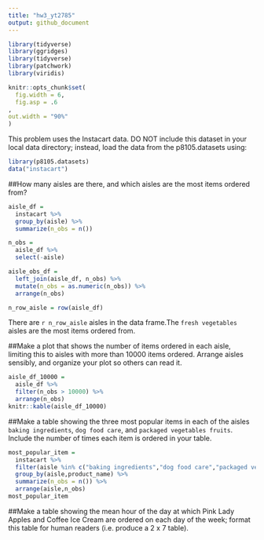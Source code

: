 ```yaml
---
title: "hw3_yt2785"
output: github_document
---
```


```r
library(tidyverse)
library(ggridges)
library(tidyverse)
library(patchwork)
library(viridis)

knitr::opts_chunk$set(
  fig.width = 6,
  fig.asp = .6
,
out.width = "90%"
)
```

This problem uses the Instacart data. DO NOT include this dataset in your local data directory; instead, load the data from the p8105.datasets using:

```r
library(p8105.datasets) 
data("instacart")
```

##How many aisles are there, and which aisles are the most items ordered from?

```r
aisle_df = 
  instacart %>%
  group_by(aisle) %>% 
  summarize(n_obs = n())

n_obs = 
  aisle_df %>% 
  select(-aisle)

aisle_obs_df = 
  left_join(aisle_df, n_obs) %>% 
  mutate(n_obs = as.numeric(n_obs)) %>% 
  arrange(n_obs)

n_row_aisle = row(aisle_df)
```

There are `r n_row_aisle` aisles in the data frame.The `fresh vegetables` aisles are the most items ordered from.

##Make a plot that shows the number of items ordered in each aisle, limiting this to aisles with more than 10000 items ordered. Arrange aisles sensibly, and organize your plot so others can read it.

```r
aisle_df_10000 = 
  aisle_df %>% 
  filter(n_obs > 10000) %>% 
  arrange(n_obs)
knitr::kable(aisle_df_10000)
```

##Make a table showing the three most popular items in each of the aisles `baking ingredients`, `dog food care`, and `packaged vegetables fruits`. Include the number of times each item is ordered in your table.

```r
most_popular_item = 
  instacart %>% 
  filter(aisle %in% c("baking ingredients","dog food care","packaged vegetables fruits")) %>% 
  group_by(aisle,product_name) %>% 
  summarize(n_obs = n()) %>% 
  arrange(aisle,n_obs)
most_popular_item
```


##Make a table showing the mean hour of the day at which Pink Lady Apples and Coffee Ice Cream are ordered on each day of the week; format this table for human readers (i.e. produce a 2 x 7 table).
